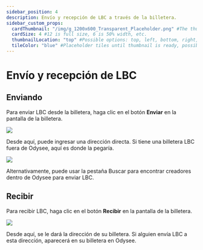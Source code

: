 ---
sidebar_position: 4
description: Envío y recepción de LBC a través de la billetera.
sidebar_custom_props:
  cardThumbnail: "/img/g_1200x600_Transparent_Placeholder.png" #The thumbnail on the category card.
  cardSize: 4 #12 is full size, 6 is 50% width, etc.
  thumbnailLocation: "top" #Possible options: top, left, bottom, right, none
  tileColor: "blue" #Placeholder tiles until thumbnail is ready, possible options: blue, cream, darkpurple, lightpurple, mauve, orange, pink, none
---

# Envío y recepción de LBC

## Enviando

Para enviar LBC desde la billetera, haga clic en el botón **Enviar** en la pantalla de la billetera.

![](/img/en/category-wallet5.png)

Desde aquí, puede ingresar una dirección directa. Si tiene una billetera LBC fuera de Odysee, aquí es donde la pegaría.

![](/img/en/category-wallet6.png)

Alternativamente, puede usar la pestaña Buscar para encontrar creadores dentro de Odysee para enviar LBC.

## Recibir

Para recibir LBC, haga clic en el botón **Recibir** en la pantalla de la billetera.

![](/img/en/category-wallet7.png)

Desde aquí, se le dará la dirección de su billetera. Si alguien envía LBC a esta dirección, aparecerá en su billetera en Odysee.